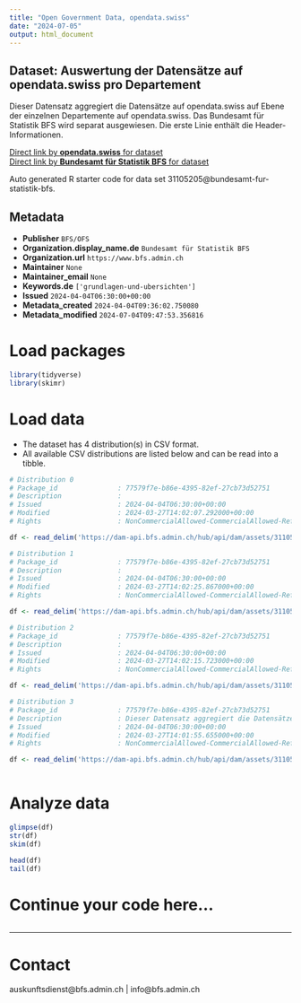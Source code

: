 ```yaml
---
title: "Open Government Data, opendata.swiss"
date: "2024-07-05"
output: html_document
---
```


## Dataset: Auswertung der Datensätze auf opendata.swiss pro Departement

Dieser Datensatz aggregiert die Datensätze auf opendata.swiss auf Ebene der einzelnen Departemente auf opendata.swiss. Das Bundesamt für Statistik BFS wird separat ausgewiesen. Die erste Linie enthält die Header-Informationen.

[Direct link by **opendata.swiss** for dataset](https://opendata.swiss/de/dataset/auswertung-der-datensatze-auf-opendata-swiss-pro-departement)<br>
[Direct link by **Bundesamt für Statistik BFS** for dataset](https://www.bfs.admin.ch/asset/de/ts-d-00.02-OGD-02)

Auto generated R starter code for data set 31105205@bundesamt-fur-statistik-bfs.

## Metadata

- **Publisher** `BFS/OFS`
- **Organization.display_name.de** `Bundesamt für Statistik BFS`
- **Organization.url** `https://www.bfs.admin.ch`
- **Maintainer** `None`
- **Maintainer_email** `None`
- **Keywords.de** `['grundlagen-und-ubersichten']`
- **Issued** `2024-04-04T06:30:00+00:00`
- **Metadata_created** `2024-04-04T09:36:02.750080`
- **Metadata_modified** `2024-07-04T09:47:53.356816`


# Load packages

```r

library(tidyverse)
library(skimr)

```

# Load data

-   The dataset has 4 distribution(s) in CSV format.
-   All available CSV distributions are listed below and can be read into a tibble.

```r

# Distribution 0
# Package_id               : 77579f7e-b86e-4395-82ef-27cb73d52751
# Description              : 
# Issued                   : 2024-04-04T06:30:00+00:00
# Modified                 : 2024-03-27T14:02:07.292000+00:00
# Rights                   : NonCommercialAllowed-CommercialAllowed-ReferenceNotRequired

df <- read_delim('https://dam-api.bfs.admin.ch/hub/api/dam/assets/31105226/master')

# Distribution 1
# Package_id               : 77579f7e-b86e-4395-82ef-27cb73d52751
# Description              : 
# Issued                   : 2024-04-04T06:30:00+00:00
# Modified                 : 2024-03-27T14:02:25.867000+00:00
# Rights                   : NonCommercialAllowed-CommercialAllowed-ReferenceNotRequired

df <- read_delim('https://dam-api.bfs.admin.ch/hub/api/dam/assets/31105222/master')

# Distribution 2
# Package_id               : 77579f7e-b86e-4395-82ef-27cb73d52751
# Description              : 
# Issued                   : 2024-04-04T06:30:00+00:00
# Modified                 : 2024-03-27T14:02:15.723000+00:00
# Rights                   : NonCommercialAllowed-CommercialAllowed-ReferenceNotRequired

df <- read_delim('https://dam-api.bfs.admin.ch/hub/api/dam/assets/31105218/master')

# Distribution 3
# Package_id               : 77579f7e-b86e-4395-82ef-27cb73d52751
# Description              : Dieser Datensatz aggregiert die Datensätze auf opendata.swiss auf Ebene der einzelnen Departemente auf opendata.swiss. Das Bundesamt für Statistik BFS wird separat ausgewiesen. Die erste Linie enthält die Header-Informationen.
# Issued                   : 2024-04-04T06:30:00+00:00
# Modified                 : 2024-03-27T14:01:55.655000+00:00
# Rights                   : NonCommercialAllowed-CommercialAllowed-ReferenceNotRequired

df <- read_delim('https://dam-api.bfs.admin.ch/hub/api/dam/assets/31105212/master')



```

# Analyze data

```r

glimpse(df)
str(df)
skim(df)

head(df)
tail(df)

```

# Continue your code here...

```r

```

------------------------------------------------------------------------

# Contact

auskunftsdienst@bfs.admin.ch | info@bfs.admin.ch
